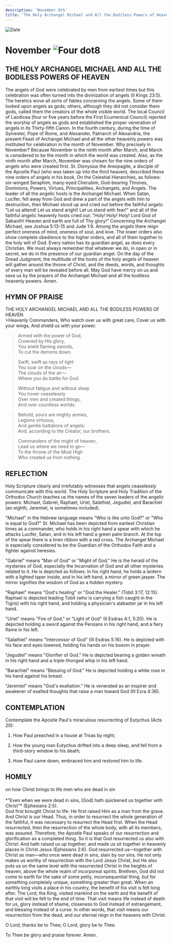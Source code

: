 ```yaml
---
description: 'November 8th'
title: 'The Holy Archangel Michael and All the Bodiless Powers of Heaven'
---
```


<RunningHead />
<Image src="/title-imprint.png" height={68} width={50} alt="Date" className="title-imprint"/>

# <div id="date">November <Image className="four-dot" src="/four-dot.png" height={15} width={15} alt="Four dot" />8</div>

## THE HOLY ARCHANGEL MICHAEL AND ALL THE BODILESS POWERS OF HEAVEN

The angels of God were celebrated by men from earliest times but this celebration was often turned into the divinization of angels (II Kings 23:5). The heretics wove all sorts of fables concerning the angels. Some of them looked upon angels as gods; others, although they did not consider them gods, called them the creators of the whole visible world. The local Council of Laodicea (four or five years before the First Ecumenical Council) rejected the worship of angels as gods and established the proper veneration of angels in its Thirty-fifth Canon. In the fourth century, during the time of Sylvester, Pope of Rome, and Alexander, Patriarch of Alexandria, the present Feast of Archangel Michael and all the other heavenly powers was instituted for celebration in the month of November. Why precisely in November? Because November is the ninth month after March, and March is considered to be the month in which the world was created. Also, as the ninth month after March, November was chosen for the nine orders of angels who were created first. St. Dionysius the Areopagite, a disciple of the Apostle Paul (who was taken up into the third heaven), described these nine orders of angels in his book, On the Celestial Hierarchies, as follows: six-winged Seraphim, many-eyed Cherubim, God-bearing Thrones, Dominions, Powers, Virtues, Principalities, Archangels, and Angels. The leader of all the angelic hosts is the Archangel Michael. When Satan, Lucifer, fell away from God and drew a part of the angels with him to destruction, then Michael stood up and cried out before the faithful angels: "Let us attend! Let us stand aright! Let us stand with fear!" and all of the faithful angelic heavenly hosts cried out: "Holy! Holy! Holy! Lord God of Sabaoth! Heaven and earth are full of Thy glory!" Concerning the Archangel Michael, see Joshua 5:13-15 and Jude 1:9. Among the angels there reign perfect oneness of mind, oneness of soul, and love. The lower orders also show complete obedience to the higher orders, and all of them together to the holy will of God. Every nation has its guardian angel, as does every Christian. We must always remember that whatever we do, in open or in secret, we do in the presence of our guardian angel. On the day of the Dread Judgment, the multitude of the hosts of the holy angels of heaven will gather around the throne of Christ, and the deeds, words, and thoughts of every man will be revealed before all. May God have mercy on us and save us by the prayers of the Archangel Michael and all the bodiless heavenly powers. Amen.


## HYMN OF PRAISE
<div style={{textAlign:'center', color:'crimson', fontWeight:'bold'}}>
THE HOLY ARCHANGEL MICHAEL AND ALL THE BODILESS POWERS OF HEAVEN
</div>
>Heavenly Commanders,  
Who watch over us with great care,  
Cover us with your wings,  
And shield us with your power.  
  
>Armed with the power of God,  
Crowned by His glory,  
You wield flaming swords,  
To cut the demons down.  
  
>Swift, swift as rays of light  
You soar on the clouds—  
The clouds of the air—  
Where you do battle for God.  
  
>Without fatigue and without sleep  
You hover ceaselessly  
Over men and created things,  
And over countless worlds.  
  
>Behold, yours are mighty armies,   
Legions virtuous,  
And gentle battalions of angels:   
And, according to the Creator, our brothers.  
  
>Commanders of the might of heaven,  
Lead us where we need to go—  
To the throne of the Most High  
Who created us from nothing.  


## REFLECTION

Holy Scripture clearly and irrefutably witnesses that angels ceaselessly communicate with this world. The Holy Scripture and Holy Tradition of the Orthodox Church teaches us the names of the seven leaders of the angelic powers: Michael, Gabriel, Raphael, Uriel, Salathiel, Jegudiel, and Barachiel (an eighth, Jeremiel, is sometimes included). 

"Michael" in the Hebrew language means "Who is like unto God?" or "Who is equal to God?" St. Michael has been depicted from earliest Christian times as a commander, who holds in his right hand a spear with which he attacks Lucifer, Satan, and in his left hand a green palm branch. At the top of the spear there is a linen ribbon with a red cross. The Archangel Michael is especially considered to be the Guardian of the Orthodox Faith and a fighter against heresies.

"Gabriel" means "Man of God" or "Might of God." He is the herald of the mysteries of God, especially the Incarnation of God and all other mysteries related to it. He is depicted as follows: In his right hand, he holds a lantern with a lighted taper inside, and in his left hand, a mirror of green jasper. The mirror signifies the wisdom of God as a hidden mystery.

"Raphael" means "God's healing" or "God the Healer." (Tobit 3:17, 12:15). Raphael is depicted leading Tobit (who is carrying a fish caught in the Tigris) with his right hand, and holding a physician's alabaster jar in his left hand.

"Uriel" means "Fire of God," or "Light of God" (II Esdras 4:1, 5:20). He is depicted holding a sword against the Persians in his right hand, and a fiery flame in his left.

"Salathiel" means "Intercessor of God" (III Esdras 5:16). He is depicted with his face and eyes lowered, holding his hands on his bosom in prayer.

"Jegudiel" means "Glorifier of God." He is depicted bearing a golden wreath in his right hand and a triple-thonged whip in his left hand.

"Barachiel" means "Blessing of God." He is depicted holding a white rose in his hand against his breast.

"Jeremiel" means "God's exaltation." He is venerated as an inspirer and awakener of exalted thoughts that raise a man toward God (III Ezra 4:36).


## CONTEMPLATION

Contemplate the Apostle Paul's miraculous resurrecting of Eutychus (Acts 20):

1. How Paul preached in a house at Troas by night;

2. How the young man Eutychus drifted into a deep sleep, and fell from a third-story window to his death;

3. How Paul came down, embraced him and restored him to life.


## HOMILY
<div style={{textAlign:'center', color:'crimson', fontWeight:'bold'}}>
on how Christ brings to life men who are dead in sin
</div>
<br />
<div style={{textAlign:'right'}}>
*"Even when we were dead in sins, [God] hath quickened us together with Christ"* (Ephesians 2:5).
</div>
God first brought Christ to life: He first raised Him as a man from the grave. And Christ is our Head. Thus, in order to resurrect the whole generation of the faithful, it was necessary to resurrect the Head first. When the Head resurrected, then the resurrection of the whole body, with all its members, was assured. Therefore, the Apostle Paul speaks of our resurrection and glorification as a completed thing. So it is that God resurrected us also with Christ: And hath raised us up together, and made us sit together in heavenly places in Christ Jesus (Ephesians 2:6). God resurrected us—together with Christ as man—who once were dead in sins, slain by our sins. He not only makes us worthy of resurrection with the Lord Jesus Christ, but He also puts us on the same level with the resurrected Christ in the heights of heaven, above the whole realm of incorporeal spirits. Brethren, God did not come to earth for the sake of some petty, inconsequential thing, but for something completely unique, something greater than great. When an earthly king visits a place in his country, the benefit of his visit is felt long after. The Lord, the King, visited mankind on the earth and the benefit of that visit will be felt to the end of time. That visit means life instead of death for us, glory instead of shame, closeness to God instead of estrangement, and blessing instead of a curse. In other words, that visit means our resurrection from the dead, and our eternal reign in the heavens with Christ.

O Lord, thanks be to Thee; O Lord, glory be to Thee.

To Thee be glory and praise forever. Amen.

